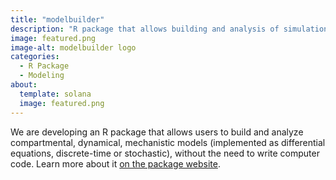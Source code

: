 ```yaml
---
title: "modelbuilder"
description: "R package that allows building and analysis of simulation models without the need to write code."
image: featured.png
image-alt: modelbuilder logo
categories:
  - R Package
  - Modeling
about:
  template: solana
  image: featured.png
---
```



We are developing an R package that allows users to build and analyze compartmental, dynamical, mechanistic models (implemented as differential equations, discrete-time or stochastic), without the need to write computer code. Learn more about it [on the package website](https://ahgroup.github.io/modelbuilder/).
